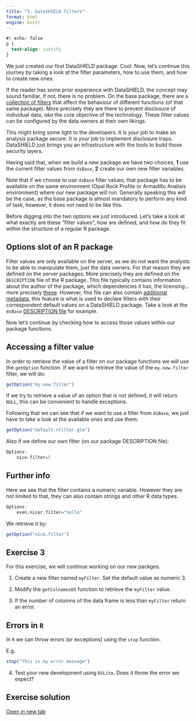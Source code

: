 ```yaml
---
title: "3. DataSHIELD filters"
format: html
engine: knitr
---
```


```css
#| echo: false
p {
  text-align: justify
}
```

We just created our first DataSHIELD package. Cool. Now, let's continue this journey by taking a look at the filter parameters, how to use them, and how to create new ones.

If the reader has some prior experience with DataSHIELD, the concept may sound familiar, if not, there is no problem. On the base package, there are a [collection of filters](https://data2knowledge.atlassian.net/wiki/spaces/DSDEV/pages/714768398/Disclosure+control) that affect the behaviour of different functions (of that same package). More precisely they are there to prevent disclosure of individual data, _aka_ the core objective of the technology. These filter values can be configured by the data owners at their own likings.

This might bring some light to the developers. It is _your_ job to make an analysis package secure. It is _your_ job to implement disclosure traps. DataSHIELD just brings you an infrastructure with the tools to build those security layers.

Having said that, when we build a new package we have two choices, **1** use the current filter values from `dsBase`, **2** create our own new filter variables.

::: {.callout-note}
Note that if we choose to use `dsBase` filter values, that package has to be available on the same environment (Opal Rock Profile or Armadillo Analisis environment) where our new package will run. Generally speaking this will be the case, as the base package is almost mandatory to perform any kind of task, however, it does not need to be like this.
:::

Before digging into the two options we just introduced. Let's take a look at what exactly are these "filter values", how are defined, and how do they fit within the structure of a regular R package.

## Options slot of an R package

Filter values are only available on the server, as we do not want the analysts to be able to manipulate them, just the data owners. For that reason they are defined on the server packages. More precisely they are defined on the `DESCRIPTION` file of the R package. This file typically contains information about the author of the package, which dependencies it has, the licensing... more precisely [these](https://r-pkgs.org/description.html#the-description-file). However, this file can also contain [additional metadata](https://r-pkgs.org/description.html#sec-description-custom-fields), this feature is what is used to declare filters with their correspondent default values on a DataSHIELD package. Take a look at the `dsBase` [DESCRIPTION file](https://github.com/datashield/dsBase/blob/master/DESCRIPTION#L185-L196) for example.

Now let's continue by checking how to access those values within our package functions.

## Accessing a filter value

In order to retrieve the value of a filter on our package functions we will use the `getOption` function. If we want to retrieve the value of the `my.new.filter` filter, we will do:

```r
getOption("my.new.filter")
```

::: {.callout-note}
If we try to retrieve a value of an option that is not defined, it will return `NULL`, this can be convenient to handle exceptions.
:::

Following that we can see that if we want to use a filter from `dsBase`, we just have to take a look at the available ones and use them:

```r
getOption("default.nfilter.glm")
```

Also if we define our own filter (on our package DESCRIPTION file):

```r
Options:
    nice.filter=5
```

::: {.callout-tip collapse="true"}
## Further info

Here we see that the filter contains a numeric variable. However they are not limited to that, they can also contain strings and other R data types.

```r
Options:
    even.nicer.filter="hello"
```
:::

We retrieve it by:

```r
getOption("nice.filter")
```

## Exercise 3

For this exercise, we will continue working on our new packges.

1. Create a new filter named `myFilter`. Set the default value as numeric 3.

2. Modify the `getColnamesDS` function to retrieve the `myFilter` value.

3. If the number of columns of the data frame is less than `myFilter` return an error.

::: {.callout-tip collapse="true"}
## Errors in `R`

In `R` we can throw errors (or exceptions) using the `stop` function.

E.g.
```r
stop("This is my error message")
```
:::

4. Test your new development using `DSLite`. Does it throw the error we expect?

::: {.callout-caution collapse="true"}
## Exercise solution
[Open in new tab](https://github.com/ESCRI11/datashield-workshop-2024-exercises/tree/main/Exercise-3){target="_blank"}
:::
